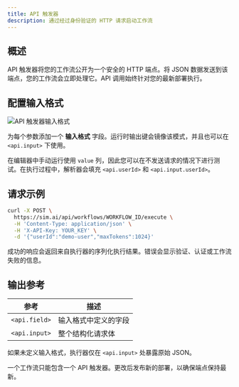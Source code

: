 ```yaml
---
title: API 触发器
description: 通过经过身份验证的 HTTP 请求启动工作流
---
```



## 概述

API 触发器将您的工作流公开为一个安全的 HTTP 端点。将 JSON 数据发送到该端点，您的工作流会立即处理它。API 调用始终针对您的最新部署执行。

## 配置输入格式

<div className='flex justify-center my-6'>
  <Image
    src='/static/triggers/api-trigger-light.png'
    alt='API 触发器输入格式'
    width={400}
    height={250}
    className='rounded-xl border border-border shadow-sm'
  />
</div>

为每个参数添加一个 **输入格式** 字段。运行时输出键会镜像该模式，并且也可以在 `<api.input>` 下使用。

在编辑器中手动运行使用 `value` 列，因此您可以在不发送请求的情况下进行测试。在执行过程中，解析器会填充 `<api.userId>` 和 `<api.input.userId>`。

## 请求示例

```bash
curl -X POST \
  https://sim.ai/api/workflows/WORKFLOW_ID/execute \
  -H 'Content-Type: application/json' \
  -H 'X-API-Key: YOUR_KEY' \
  -d '{"userId":"demo-user","maxTokens":1024}'
```

成功的响应会返回来自执行器的序列化执行结果。错误会显示验证、认证或工作流失败的信息。

## 输出参考

| 参考 | 描述 |
|-----------|-------------|
| `<api.field>` | 输入格式中定义的字段 |
| `<api.input>` | 整个结构化请求体 |

如果未定义输入格式，执行器仅在 `<api.input>` 处暴露原始 JSON。

<Callout type="warning">
一个工作流只能包含一个 API 触发器。更改后发布新的部署，以确保端点保持最新。
</Callout>
